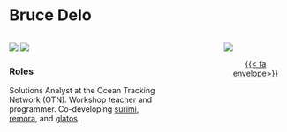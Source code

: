 # Bruce Delo

::: columns

::: {.column width="60%"}

[![](https://img.shields.io/badge/OTN-glatos-23a8b8?style=for-the-badge)](https://github.com/ocean-tracking-network/glatos/)
[![](https://img.shields.io/badge/OTN-surimi-23a8b8?style=for-the-badge)](https://github.com/ocean-tracking-network/surimi/)

### Roles

Solutions Analyst at the Ocean Tracking Network (OTN). Workshop teacher and programmer. Co-developing [surimi](https://github.com/ocean-tracking-network/surimi/), [remora](https://github.com/ocean-tracking-network/remora/), and [glatos](https://github.com/ocean-tracking-network/glatos/).

:::

::: {.column width="15%"}
:::

::: {.column width="25%"}
![](/assets/img/bruce_profile.png)

<p style="text-align: center;">
[{{< fa envelope>}}](mailto:bdelo@dal.ca)
</p>
:::

:::
